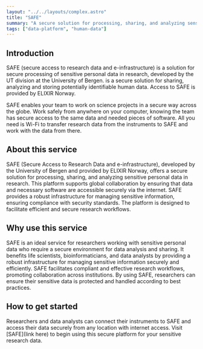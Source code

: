 ```yaml
---
layout: "../../layouts/complex.astro"
title: "SAFE"
summary: "A secure solution for processing, sharing, and analyzing sensitive personal data in research."
tags: ["data-platform", "human-data"]
---
```


## Introduction

SAFE (secure access to research data and e-infrastructure) is a solution for secure processing of sensitive personal data in research, developed by the UT division at the University of Bergen. is a secure solution for sharing, analyzing and storing potentially identifiable human data. Access to SAFE is provided by ELIXIR Norway.

SAFE enables your team to work on science projects in a secure way across the globe. Work safely from anywhere on your computer, knowing the team has secure access to the same data and needed pieces of software. All you need is Wi-Fi to transfer research data from the instruments to SAFE and work with the data from there.

## About this service

SAFE (Secure Access to Research Data and e-infrastructure), developed by the University of Bergen and provided by ELIXIR Norway, offers a secure solution for processing, sharing, and analyzing sensitive personal data in research. This platform supports global collaboration by ensuring that data and necessary software are accessible securely via the internet. SAFE provides a robust infrastructure for managing sensitive information, ensuring compliance with security standards. The platform is designed to facilitate efficient and secure research workflows.

## Why use this service

SAFE is an ideal service for researchers working with sensitive personal data who require a secure environment for data analysis and sharing. It benefits life scientists, bioinformaticians, and data analysts by providing a robust infrastructure for managing sensitive information securely and efficiently. SAFE facilitates compliant and effective research workflows, promoting collaboration across institutions. By using SAFE, researchers can ensure their sensitive data is protected and handled according to best practices.

## How to get started

Researchers and data analysts can connect their instruments to SAFE and access their data securely from any location with internet access. Visit [SAFE](link here) to begin using this secure platform for your sensitive research data.
